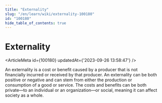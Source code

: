 ```yaml
---
title: "Externality"
slug: "/en/learn/wiki/externality-100180"
id: "100180"
hide_table_of_contents: true
---
```



# Externality

<ArticleMeta id={100180} updatedAt={'2023-09-26 13:58:47'} />
<div className='border-solid border-b border-t-0 my-4 border-[var(--ifm-color-gray-300)]' />

An externality is a cost or benefit caused by a producer that is not financially incurred or received by that producer. An externality can be both positive or negative and can stem from either the production or consumption of a good or service. The costs and benefits can be both private—to an individual or an organization—or social, meaning it can affect society as a whole.

